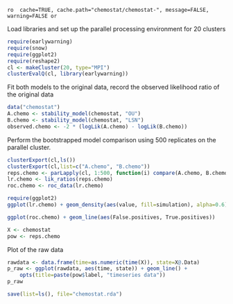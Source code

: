 `ro  cache=TRUE, cache.path="chemostat/chemostat-", message=FALSE, warning=FALSE or`

Load libraries and set up the parallel processing environment for 20 clusters

```r
require(earlywarning)
require(snow)
require(ggplot2)
require(reshape2)
cl <- makeCluster(20, type="MPI")
clusterEvalQ(cl, library(earlywarning))
````

Fit both models to the original data, record the observed likelihood ratio of the original data

```r
data("chemostat")
A.chemo <- stability_model(chemostat, "OU")
B.chemo <- stability_model(chemostat, "LSN")
observed.chemo <- -2 * (logLik(A.chemo) - logLik(B.chemo))
````


Perform the bootstrapped model comparison using 500 replicates on the parallel cluster.  

```r
clusterExport(cl,ls())
clusterExport(cl,list=c("A.chemo", "B.chemo"))
reps.chemo <- parLapply(cl, 1:500, function(i) compare(A.chemo, B.chemo))
lr.chemo <- lik_ratios(reps.chemo)
roc.chemo <- roc_data(lr.chemo)
````

```r
require(ggplot2)
ggplot(lr.chemo) + geom_density(aes(value, fill=simulation), alpha=0.6) + geom_vline(aes(xintercept=observed.chemo))
```

```r
ggplot(roc.chemo) + geom_line(aes(False.positives, True.positives))
````



```r
X <- chemostat
pow <- reps.chemo
````

Plot of the raw data

```r
rawdata <- data.frame(time=as.numeric(time(X)), state=X@.Data)
p_raw <- ggplot(rawdata, aes(time, state)) + geom_line() + 
	opts(title=paste(pow$label, "timeseries data"))
p_raw
````

```r
save(list=ls(), file="chemostat.rda")
````
